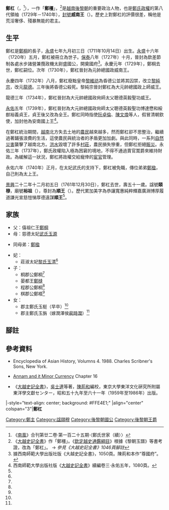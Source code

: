 {{noteTA
|1=zh-hans:郑㭎; zh-hant:鄭棡;
|2=zh-hans:郑杠; zh-hant:鄭杠;
}}
{{東亞男性歷史人物
|名稱 =鄭杠
|身份 =[[後黎朝|後黎朝]][[鄭主|鄭主]]
|國家 =[[大越|大越]]
|時代 =[[黎中興朝|黎中興朝]]
|主君 =[[黎維祊|黎維祊]] → [[黎純宗|黎純宗]] → [[黎懿宗|黎懿宗]]
|屆數 =8
|最高職務 =威南王<br/><span style="font-size:smaller;">（1729年—1740年）</span>
|前任 = [[鄭棡|鄭棡]]
|繼任 = [[鄭楹|鄭楹]]
|圖片名稱 =Trịnh Giang.png
|圖片大小 =100px
|圖片說明 =《鄭家正譜》中的鄭杠畫像
|姓 =
|名 =
|姓名 =
|字 =
|號=
|官職 =
|封爵 =
|封號 =威南王
|尊號 =順王
|府邸 =奠國府
|別名 =鄭橿
|其他名號 =安南上王（1739年清朝封）？<ref name="daiviet552">《大越史記全書續編》稱清朝並在乾隆四年（1739年）沒有冊封鄭杠，所謂的冊封系鄭杠自編自演的鬧劇。（→ 參見該書1091頁）《[http://www.guoxue.com/shibu/24shi/qingshigao/qsgx_527.htm 清史稿·越南傳] {{Wayback|url=http://www.guoxue.com/shibu/24shi/qingshigao/qsgx_527.htm |date=20111216221436 }}》中則提到清朝曾在乾隆二年（1737年）遣使冊封後黎朝皇帝，但在《大越史記全書》中找不到相關的記錄。</ref>
|出生日期 =1711年10月14日<br>永盛七年九月初三
|出生地點 =
|婚年 =
|逝世日期 ={{death date and age|1761|12|30|1711|10|14}}<br>景興二十二年十二月初五日
|逝世地點 =
|廟號 =裕祖
|諡號 =頤穆
|墓葬 =瑞原縣仁里社
|祠廟 =
|父親 =[[鄭棡|鄭棡]]
|嫡母 =
|母親 =武氏玉源（昭媛武氏）<ref name="daiviet542">《大越史記全書續編》1069頁</ref>
|元配 =
|正室 =[[黎氏玉清|黎氏玉清]]
|妻 =
|妻之父 =
|妻之嫡母 =
|兄弟 =[[鄭楹|鄭楹]]
|姊妹 =
|子 =[[鄭槰|鄭槰]]
|女 =
|其他親屬 =
|功名 = 
|經歷 =
* 1720年立世子
* 1727年進封欽差節制各處水步諸營兼攬政機太尉盛國公，開奠國府
* 1730年進封元帥總國政威南王
* 1732年進封大元帥總國政上師威王，獲賜上表不名、入朝不拜特權
* 1734年進封大元帥總國政尚師太父聰德英毅聖功威王
* 1739年進封大元帥總國政尚師太父聰德英毅聖功博達懋和綏猷裕義貞王，後改全王
* 1740年傳位鄭楹，自稱太上王 
|著作 =
|注釋 =
}}
'''鄭杠'''（{{vie|v='''Trịnh Giang'''|hn=鄭杠}}，{{bd|1711年|10月14日|1761年|12月30日|CatIdx=S鄭}}<ref name=saija>《[[南風_(越南雜誌)|南風]]》合刊第廿二卷·第一百二十五期·〈鄭氏世家（續）〉</ref>），一作「'''鄭橿'''」，<ref>《[[大越史記全書|大越史記全書]]》作「鄭橿」。《[[欽定越史通鑑綱目|欽定越史通鑑綱目]]》根據《黎朝玉譜》等書考證，改為「鄭杠」。 → ''參見《大越史記全書》1046頁腳註''</ref>是[[越南|越南]][[後黎朝|後黎朝]]的重要政治人物，也是[[鄭主|鄭氏政權]]的第八代領袖（1729年－1740年），[[封號|封號]]'''威南王'''（{{vie|v='''Uy Nam Vương'''|hn=威南王}}）。歷史上對鄭杠的評價很差，稱他是荒淫奢侈、殘暴無能的君主。

==生平==
鄭杠是[[鄭棡|鄭棡]]的長子，[[永盛|永盛]]七年九月初三日{{Notetag|〈鄭氏世家〉原文作「[[黎純宗|簡宗]]辛卯[[龍德_(黎純宗)|龍德]]七年九月初三誕生。」，惟後黎朝並無簡宗，純宗簡皇帝的年號龍德也無七年。後段句有「[[黎顯宗|顯宗]][[景興|景興]]辛巳二十二年十二月初五日薨，壽五十一。」，以逝世年推算出生年該為[[黎裕宗|黎裕宗]]辛卯永盛七年。}}（1711年10月14日）出生。[[永盛|永盛]]十六年（1720年）五月，鄭杠被冊立為世子。[[保泰|保泰]]八年（1727年）十月，晉封為欽差節制各處水步諸營兼攬政機太尉盛國公，開奠國府<ref>據西南師範大學出版社版《大越史記全書》，1050頁。陳荊和本作“尊國府”。</ref>。永慶元年（1729年），鄭棡去世，鄭杠嗣位。次年（1730年），鄭杠晉封為元帥總國政威南王。

永慶四年（1732年）八月，鄭杠廢黜皇帝[[黎維祊|黎維祊]]為昏德公並將其囚禁，改立[[黎純宗|黎純宗]]，改元[[龍德_(黎純宗)|龍德]]。三年後將昏德公殺死。黎純宗晉封鄭杠為大元帥總國政上師威王。

龍德三年（1734年），鄭杠晉封為大元帥總國政尙師太父聰德英毅聖功威王。

[[永佑|永佑]]五年（1739年），鄭杠晉封為大元帥總國政尙師太父聰德英毅聖功博達懋和綏猷裕義貞王，貞王後又改為全王。鄭杠同時指使[[阮卓倫|阮卓倫]]、[[陳文煥|陳文煥]]等人，假冒清朝欽使，加封他為安南國上王<ref>西南師範大學出版社版《[[大越史記全書|大越史記全書]]》續編卷三·永佑五年，1080頁。</ref>。

在鄭杠統治期間，[[越南|越南]]北方失去土地的[[農民|農民]]越來越多，然而鄭杠卻不思整治，繼續過著鋪張浪費的生活，這使農民與統治者的矛盾更加加劇。與此同時，一系列[[自然災害|自然災害]]襲擊了越南北方。[[洪水|洪水]]毀壞了許多[[村莊|村莊]]，農民損失慘重，但鄭杠拒絕[[賑災|賑災]]。永佑三年（1737年），鄭氏政權陷入極為困窘的境地，不得不通過賣官鬻爵來維持財政。為緩解這一狀況，鄭杠將政權交給寵倖的[[宦官|宦官]]管理。

永佑六年（1740年）正月，在太妃武氏的支持下，鄭杠被免職，傳位弟弟[[鄭楹|鄭楹]]，自己則為太上王。

[[景興|景興]]二十二年十二月初五日（1761年12月30日），鄭杠去世，壽五十一歲。諡號'''頤穆'''，廟號'''裕祖'''（{{vie|v='''Dụ Tổ'''|hn=裕祖}}），尊封為'''順王'''（{{vie|v='''Thuận Vương'''|hn=順王}}）。歷代累加美字為恭讓寬惠純粹輝嘉廣淵博厚履道謙光宣慈愷悌厚德遠謀'''順王'''<ref name=saija/>。

==家族==
*父：僖祖仁王[[鄭棡|鄭棡]]
*母：慈德太妃[[武氏玉源|武氏玉源]]

*同母弟：[[鄭楹|鄭楹]]

*妃：
**莊淑太妃[[黎氏玉清|黎氏玉清]]<ref name=saija/>
*子：
**桐郡公鄭桐<ref name=saija/>
**晏都王[[鄭槰|鄭槰]]
**程郡公鄭桐<ref name=saija/>
**棋郡公鄭梧<ref name=saija/>
*女：
**郡主鄭氏玉梃（早卒）<ref name=saija/>
**郡主鄭氏玉旃（嫁潤澤侯[[裴時潤|裴時潤]]）<ref name=saija/>

==腳註==
<references group="註"/>

== 參考資料 ==
*Encyclopedia of Asian History, Volumns 4. 1988. Charles Scribner's Sons, New York.
*{{en}}[http://art-hanoi.com/toda/16.html Annam and it Minor Currency] {{Wayback|url=http://art-hanoi.com/toda/16.html |date=20060501093058 }} Chapter 16 
*{{zh-hant}}{{ja}}《[[大越史記全書|大越史記全書]]》，[[吳士連|吳士連]]等著，[[陳荊和|陳荊和]]編校，東京大學東洋文化硏究所附屬東洋學文獻センター，昭和五十九年至六十一年（1959年至1986年）出版。
{{reflist}}

{{start box}}
|-style="text-align: center; background: #FFE4E1;"
|align="center" colspan="3"|'''鄭杠'''
{{s-before|[[鄭棡|鄭棡]]}}
{{s-title|[[越南君主列表#鄭主|越南後黎朝鄭主]]|1729年－1740年}}
{{s-after|[[鄭楹|鄭楹]]}}
{{end box}}

{{鄭主}}

[[Category:鄭主|Category:鄭主]]
[[Category:諡頤穆|Category:諡頤穆]]
[[Category:後黎朝國公|Category:後黎朝國公]]
[[Category:後黎朝王爵|Category:後黎朝王爵]]